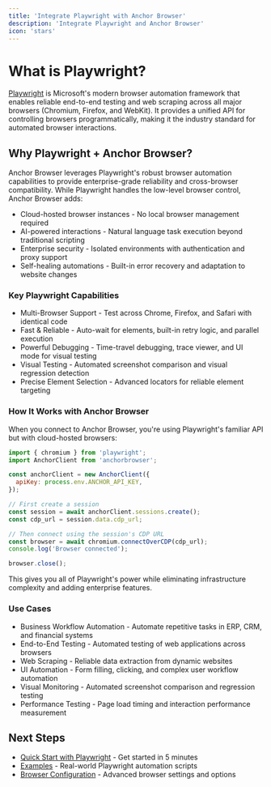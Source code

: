```yaml
---
title: 'Integrate Playwright with Anchor Browser'
description: 'Integrate Playwright and Anchor Browser'
icon: 'stars'
---
```


# What is Playwright?

[Playwright](https://playwright.dev/) is Microsoft's modern browser automation framework that enables reliable end-to-end testing and web scraping across all major browsers (Chromium, Firefox, and WebKit). It provides a unified API for controlling browsers programmatically, making it the industry standard for automated browser interactions.

## Why Playwright + Anchor Browser?

Anchor Browser leverages Playwright's robust browser automation capabilities to provide enterprise-grade reliability and cross-browser compatibility. While Playwright handles the low-level browser control, Anchor Browser adds:

- Cloud-hosted browser instances - No local browser management required
- AI-powered interactions - Natural language task execution beyond traditional scripting
- Enterprise security - Isolated environments with authentication and proxy support
- Self-healing automations - Built-in error recovery and adaptation to website changes

### Key Playwright Capabilities

- Multi-Browser Support - Test across Chrome, Firefox, and Safari with identical code
- Fast & Reliable - Auto-wait for elements, built-in retry logic, and parallel execution
- Powerful Debugging - Time-travel debugging, trace viewer, and UI mode for visual testing
- Visual Testing - Automated screenshot comparison and visual regression detection
- Precise Element Selection - Advanced locators for reliable element targeting


### How It Works with Anchor Browser

When you connect to Anchor Browser, you're using Playwright's familiar API but with cloud-hosted browsers:

```javascript node.js
import { chromium } from 'playwright';
import AnchorClient from 'anchorbrowser';

const anchorClient = new AnchorClient({
  apiKey: process.env.ANCHOR_API_KEY,
});

// First create a session
const session = await anchorClient.sessions.create();
const cdp_url = session.data.cdp_url;

// Then connect using the session's CDP URL
const browser = await chromium.connectOverCDP(cdp_url);
console.log('Browser connected');

browser.close();
```

This gives you all of Playwright's power while eliminating infrastructure complexity and adding enterprise features.

### Use Cases

- Business Workflow Automation - Automate repetitive tasks in ERP, CRM, and financial systems
- End-to-End Testing - Automated testing of web applications across browsers
- Web Scraping - Reliable data extraction from dynamic websites
- UI Automation - Form filling, clicking, and complex user workflow automation
- Visual Monitoring - Automated screenshot comparison and regression testing
- Performance Testing - Page load timing and interaction performance measurement

## Next Steps

- [Quick Start with Playwright](/quickstart/use-via-code) - Get started in 5 minutes
- [Examples](/examples/form-filling) - Real-world Playwright automation scripts
- [Browser Configuration](/api-reference/browser-sessions/start-browser-session#body-browser) - Advanced browser settings and options
